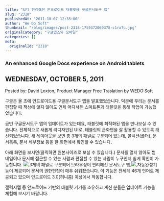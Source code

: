 ```yaml
---
title: "보다 편리해진 안드로이드 태블릿용 구글문서도구 앱"
slug: "2318"
publishedAt: "2011-10-07 12:35:00"
author: "We Do Soft"
thumbnail: "/blog/images/post-2318-1759372069378-c1rx7u.jpg"
originalCategory: "구글앱스와 모바일"
categories: []
meta:
  originalId: "2318"
---
```


###  An enhanced Google Docs experience on Android tablets

##  WEDNESDAY, OCTOBER 5, 2011

Posted by: David Loxton, Product Manager
Free Traslation by WEDO Soft

구글은 올 초에 안드로이드용 구글문서도구 앱을 발표했었습니다. 덕분에 우리는 문서를 편집할 때 책상에 앉지 않아도 언제 어디서든 스마트폰과 태블릿을 통해 작업이 가능했었습니다.

금번 구글문서도구 앱의 업데이트가 있는데요, 태블릿에 최적화된 앱을 만나보실 수 있습니다. 전체적으로 새롭게 리디자인된 UI로, 태블릿의 큰화면을 잘 활용할 수 있도록 개선되었습니다. 새 레이아웃을 보면 총 3개의 패널로 구분되어 있는데, 콜렉션(폴더), 문서목록, 문서 세부정보 등을 한 화면에서 확인할 수 있습니다.

아래 화면을 보시면(클릭하면 원본사이즈로 보실 수 있습니다.) 문서를 열지 않아도 썸네일이나 문서에 접근할 수 있는 사람과 편집할 수 있는 사람이 누구인지 쉽게 확인이 가능합니다.
[
![](/blog/images/post-2318-1759372069378-c1rx7u.jpg)
](http://2.bp.blogspot.com/-TkthuVN8UiU/Tox4RSI6oVI/AAAAAAAABF4/XLiGxWMVRh4/s1600/android_tablet_1.jpg)3개의 패널로 구분되어 브라우징이 편리해진 문서도구 앱[
![](/blog/images/post-2318-1759372069456-mju3nf.jpg)
](http://4.bp.blogspot.com/-l6hjXzBY7N8/ToyHi65mPwI/AAAAAAAABGI/EXvQ4LiIC1Q/s1600/android_tablet_3.jpg)자동완성기능이 제공되어 문서의 권한편집이 매우 쉬워졌습니다.
이 기능은 전세계 46개 언어로 제공되고 있으며 안드로이드 3.0(허니콤) 이상에서 작동합니다.

갤럭시탭 등 안드로이드 기반의 태블릿 기기를 소유하고 계신 분들은 업데이트 기능을 체험해 보시기 바랍니다.
